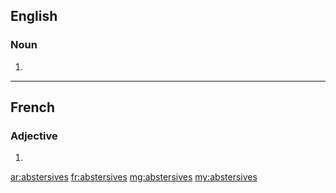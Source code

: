 ==English==

===Noun===
{{head|en}}

# {{plural of|abstersive}}

----

==French==

===Adjective===
{{fr-adj-form}} {{f-p}}

# {{feminine plural of|abstersif|lang=fr}}

[[ar:abstersives]]
[[fr:abstersives]]
[[mg:abstersives]]
[[my:abstersives]]